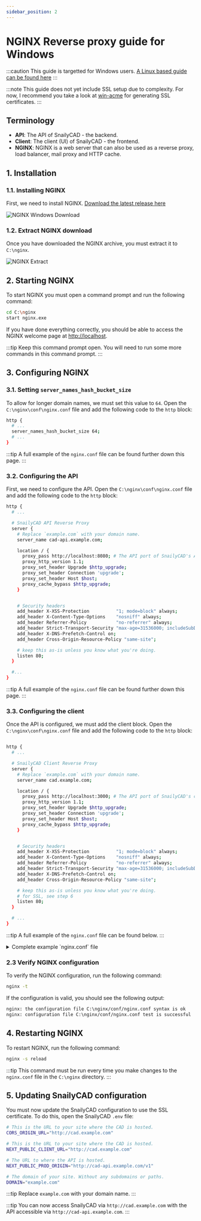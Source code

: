 ```yaml
---
sidebar_position: 2
---
```


# NGINX Reverse proxy guide for Windows

:::caution
This guide is targetted for Windows users. [A Linux based guide can be found here](/)
:::

:::note
This guide does not yet include SSL setup due to complexity. For now, I recommend you take a look at [win-acme](https://win-acme.com) for generating SSL certificates.
:::

## Terminology

- **API**: The API of SnailyCAD - the backend.
- **Client**: The client (UI) of SnailyCAD - the frontend.
- **NGINX**: NGINX is a web server that can also be used as a reverse proxy, load balancer, mail proxy and HTTP cache.

## 1. Installation

### 1.1. Installing NGINX

First, we need to install NGINX. [Download the latest release here](https://nginx.org/en/download.html)

![NGINX Windows Download](/nginx-windows/download-nginx.png)

### 1.2. Extract NGINX download

Once you have downloaded the NGINX archive, you must extract it to `C:\nginx`.

![NGINX Extract](/nginx-windows/extract-nginx.png)

## 2. Starting NGINX

To start NGINX you must open a command prompt and run the following command:

```bash
cd C:\nginx
start nginx.exe
```

If you have done everything correctly, you should be able to access the NGINX welcome page at <http://localhost>.

:::tip
Keep this command prompt open. You will need to run some more commands in this command prompt.
:::

## 3. Configuring NGINX

### 3.1. Setting `server_names_hash_bucket_size`

To allow for longer domain names, we must set this value to `64`. Open the `C:\nginx\conf\nginx.conf` file and add the following code to the `http` block:

```bash
http {
  # ...
  server_names_hash_bucket_size 64;
  # ...
}
```

:::tip
A full example of the `nginx.conf` file can be found further down this page.
:::

### 3.2. Configuring the API

First, we need to configure the API. Open the `C:\nginx\conf\nginx.conf` file and add the following code to the `http` block:

```bash
http {
  # ...

  # SnailyCAD API Reverse Proxy
  server {
    # Replace `example.com` with your domain name.
    server_name cad-api.example.com;

    location / {
      proxy_pass http://localhost:8080; # The API port of SnailyCAD's API (Default: 8080)
      proxy_http_version 1.1;
      proxy_set_header Upgrade $http_upgrade;
      proxy_set_header Connection 'upgrade';
      proxy_set_header Host $host;
      proxy_cache_bypass $http_upgrade;
    }


    # Security headers
    add_header X-XSS-Protection          "1; mode=block" always;
    add_header X-Content-Type-Options    "nosniff" always;
    add_header Referrer-Policy           "no-referrer" always;
    add_header Strict-Transport-Security "max-age=31536000; includeSubDomains; preload" always;
    add_header X-DNS-Prefetch-Control on;
    add_header Cross-Origin-Resource-Policy "same-site";

    # keep this as-is unless you know what you're doing.
    listen 80;
  }

  #...
}
```

:::tip
A full example of the `nginx.conf` file can be found further down this page.
:::

### 3.3. Configuring the client

Once the API is configured, we must add the client block. Open the `C:\nginx\conf\nginx.conf` file and add the following code to the `http` block:

```bash

http {
  # ...

  # SnailyCAD Client Reverse Proxy
  server {
    # Replace `example.com` with your domain name.
    server_name cad.example.com;

    location / {
      proxy_pass http://localhost:3000; # The API port of SnailyCAD's client (Default: 3000)
      proxy_http_version 1.1;
      proxy_set_header Upgrade $http_upgrade;
      proxy_set_header Connection 'upgrade';
      proxy_set_header Host $host;
      proxy_cache_bypass $http_upgrade;
    }


    # Security headers
    add_header X-XSS-Protection          "1; mode=block" always;
    add_header X-Content-Type-Options    "nosniff" always;
    add_header Referrer-Policy           "no-referrer" always;
    add_header Strict-Transport-Security "max-age=31536000; includeSubDomains; preload" always;
    add_header X-DNS-Prefetch-Control on;
    add_header Cross-Origin-Resource-Policy "same-site";

    # keep this as-is unless you know what you're doing.
    # for SSL, see step 6
    listen 80;
  }

  # ...
}
```

:::tip
A full example of the `nginx.conf` file can be found below.
:::

<details>
  <summary>Complete example `nginx.conf` file</summary>

```bash

#user  nobody;
worker_processes  1;

#error_log  logs/error.log;
#error_log  logs/error.log  notice;
#error_log  logs/error.log  info;

#pid        logs/nginx.pid;


events {
    worker_connections  1024;
}


http {
    include       mime.types;
    default_type  application/octet-stream;
    server_names_hash_bucket_size 64;

    sendfile        on;

    keepalive_timeout  65;

    gzip  on;

    # SnailyCAD API Reverse Proxy
    server {
      # Replace `example.com` with your domain name.
      server_name cad-api.example.com;

      location / {
        proxy_pass http://localhost:8080; # The API port of SnailyCAD's API (Default: 8080)
        proxy_http_version 1.1;
        proxy_set_header Upgrade $http_upgrade;
        proxy_set_header Connection 'upgrade';
        proxy_set_header Host $host;
        proxy_cache_bypass $http_upgrade;
      }


      # Security headers
      add_header X-XSS-Protection          "1; mode=block" always;
      add_header X-Content-Type-Options    "nosniff" always;
      add_header Referrer-Policy           "no-referrer" always;
      add_header Strict-Transport-Security "max-age=31536000; includeSubDomains; preload" always;
      add_header X-DNS-Prefetch-Control on;
      add_header Cross-Origin-Resource-Policy "same-site";

      # keep this as-is unless you know what you're doing.
      listen 80;
    }


    # SnailyCAD Client Reverse Proxy
    server {
      # Replace `example.com` with your domain name.
      server_name cad.example.com;

      location / {
        proxy_pass http://localhost:3000; # The API port of SnailyCAD's client (Default: 3000)
        proxy_http_version 1.1;
        proxy_set_header Upgrade $http_upgrade;
        proxy_set_header Connection 'upgrade';
        proxy_set_header Host $host;
        proxy_cache_bypass $http_upgrade;
      }


      # Security headers
      add_header X-XSS-Protection          "1; mode=block" always;
      add_header X-Content-Type-Options    "nosniff" always;
      add_header Referrer-Policy           "no-referrer" always;
      add_header Strict-Transport-Security "max-age=31536000; includeSubDomains; preload" always;
      add_header X-DNS-Prefetch-Control on;
      add_header Cross-Origin-Resource-Policy "same-site";

      # keep this as-is unless you know what you're doing.
      listen 80;
    }

    server {
        listen       80;
        server_name  localhost;

        location / {
            root   html;
            index  index.html index.htm;
        }

        error_page   500 502 503 504  /50x.html;
        location = /50x.html {
            root   html;
        }
    }
}
```

</details>

### 2.3 Verify NGINX configuration

To verify the NGINX configuration, run the following command:

```bash
nginx -t
```

If the configuration is valid, you should see the following output:

```bash
nginx: the configuration file C:\nginx/conf/nginx.conf syntax is ok
nginx: configuration file C:\nginx/conf/nginx.conf test is successful
```

## 4. Restarting NGINX

To restart NGINX, run the following command:

```bash
nginx -s reload
```

:::tip
This command must be run every time you make changes to the `nginx.conf` file in the `C:\nginx` directory.
:::

## 5. Updating SnailyCAD configuration

You must now update the SnailyCAD configuration to use the SSL certificate. To do this, open the SnailyCAD `.env` file:

```bash
# This is the URL to your site where the CAD is hosted.
CORS_ORIGIN_URL="http://cad.example.com"

# This is the URL to your site where the CAD is hosted.
NEXT_PUBLIC_CLIENT_URL="http://cad.example.com"

# The URL to where the API is hosted.
NEXT_PUBLIC_PROD_ORIGIN="http://cad-api.example.com/v1"

# The domain of your site. Without any subdomains or paths.
DOMAIN="example.com"
```

:::tip
Replace `example.com` with your domain name.
:::

:::tip
You can now access SnailyCAD via `http://cad.example.com` with the API accessible via `http://cad-api.example.com`.
:::
